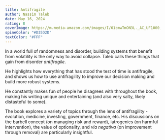 ```yaml
---
title: Antifragile
author: Nassim Taleb
date: May 16, 2024
rating: 8
coverImage: https://m.media-amazon.com/images/I/61cmwTmON3L._AC_UF1000,1000_QL80_.jpg
spineColor: "#D35D2D"
textColor: "#FFF"
---
```


In a world full of randomness and disorder, building systems that benefit from volatility is the only way to avoid collapse. Taleb calls these things that gain from disorder _antifragile_.

He highlights how everything that has stood the test of time is antifragile, and shows us how to use antifragility to improve our decision making and build more robust systems.

He constantly makes fun of people he disagrees with throughout the book, making his writing unique and entertaining (and also very salty, likely distasteful to some).

The book explores a variety of topics through the lens of antifragility - evolution, medicine, investing, government, finance, etc. His discussions on the barbell concept (on managing risk and reward), iatrogenics (on harmful intervention), the value of optionality, and _via negativa_ (on improvement through removal) are particularly insightful.
